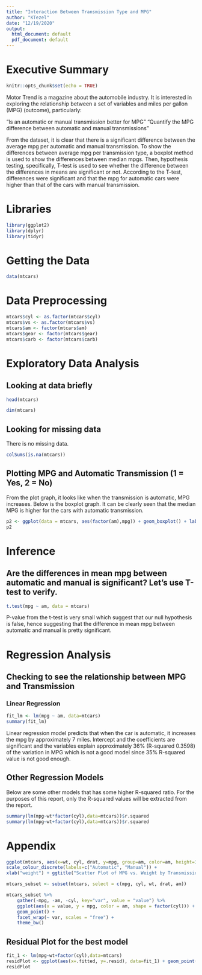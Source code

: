 ```yaml
---
title: "Interaction Between Transmission Type and MPG"
author: "KTezel"
date: "12/19/2020"
output:
  html_document: default
  pdf_document: default
---
```


# Executive Summary
```r
knitr::opts_chunk$set(echo = TRUE)
```
Motor Trend is a magazine about the automobile industry. It is interested in exploring the relationship between a set of variables and miles per gallon (MPG) (outcome), particularly:

  “Is an automatic or manual transmission better for MPG”
  “Quantify the MPG difference between automatic and manual transmissions”

From the dataset, it is clear that there is a significant difference between the average mpg per automatic and manual transmission. To show the differences between average mpg per transmission type, a boxplot method is used to show the differences between median mpgs. Then, hypothesis testing, specifically, T-test is used to see whether the difference between the differences in means are significant or not. According to the T-test, differences were significant and that the mpg for automatic cars were higher than that of the cars with manual transmission.

# Libraries
```r
library(ggplot2)
library(dplyr)
library(tidyr)
```

# Getting the Data
```r
data(mtcars)
```

# Data Preprocessing
```r
mtcars$cyl <- as.factor(mtcars$cyl)
mtcars$vs <- as.factor(mtcars$vs)
mtcars$am <- factor(mtcars$am)
mtcars$gear <- factor(mtcars$gear)
mtcars$carb <- factor(mtcars$carb)
```
# Exploratory Data Analysis
## Looking at data briefly
```r
head(mtcars)
```

```r
dim(mtcars)
```

## Looking for missing data
There is no missing data.
```r
colSums(is.na(mtcars))
```

## Plotting MPG and Automatic Transmission (1 = Yes, 2 = No)
From the plot graph, it looks like when the transmission is automatic, MPG increases.
Below is the boxplot graph. It can be clearly seen that the median MPG is higher for the cars with automatic transmission. 

```r
p2 <- ggplot(data = mtcars, aes(factor(am),mpg)) + geom_boxplot() + labs(x= "Transmission", y = "MPG", title = "MPG: AT vs MT")
p2
```

# Inference
## Are the differences in mean mpg between automatic and manual is significant? Let's use T-test to verify.

```r
t.test(mpg ~ am, data = mtcars)
```
P-value from the t-test is very small which suggest that our null hypothesis is false, hence suggesting that the difference in mean mpg between automatic and manual is pretty significant.

# Regression Analysis
## Checking to see the relationship between MPG and Transmission
### Linear Regression
```r
fit_lm <- lm(mpg ~ am, data=mtcars)
summary(fit_lm)
```
Linear regression model predicts that when the car is automatic, it increases the mpg by approximately 7 miles. 
Intercept and the coefficients  are significant and the variables explain approximately 36% (R-squared 0.3598) of the variation in MPG which is not a good model since 35% R-squared value is not good enough.

## Other Regression Models
Below are some other models that has some higher R-squared ratio. For the purposes of this report, only the R-squared values will be extracted from the report.
```r
summary(lm(mpg~wt*factor(cyl),data=mtcars))$r.squared
summary(lm(mpg~wt+factor(cyl),data=mtcars))$r.squared
```

# Appendix
```r
ggplot(mtcars, aes(x=wt, cyl, drat, y=mpg, group=am, color=am, height=3, width=3)) + geom_point() +  
scale_colour_discrete(labels=c("Automatic", "Manual")) + 
xlab("weight") + ggtitle("Scatter Plot of MPG vs. Weight by Transmission")
```

```r
mtcars_subset <- subset(mtcars, select = c(mpg, cyl, wt, drat, am))
```

```r
mtcars_subset %>%
    gather(-mpg, -am, -cyl, key="var", value = "value") %>%
    ggplot(aes(x = value, y = mpg, color = am, shape = factor(cyl))) +
    geom_point() +
    facet_wrap(~ var, scales = "free") +
    theme_bw()
```

## Residual Plot for the best model
```r
fit_1 <- lm(mpg~wt+factor(cyl),data=mtcars)
residPlot <- ggplot(aes(x=.fitted, y=.resid), data=fit_1) + geom_point() + geom_hline(yintercept=0)+labs(x="Fitted Values", y="Residual")
residPlot
```

